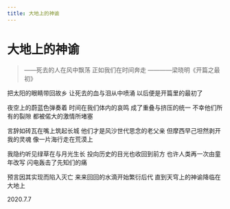 ```yaml
---
title: 大地上的神谕
---
```


<div style={{ textAlign: "center" }}>

# 大地上的神谕

<div style={{ whiteSpace: "pre-line"}}>

> ——死去的人在风中飘荡
> 正如我们在时间奔走
> ————梁晓明《开篇之最初》

把太阳的眼睛带回故乡
让死去的血与泪从中喷涌
以后便是开篇里的最初了

夜空上的蔚蓝色弹奏着
时间在我们体内的哀鸣
成了重叠与挤压的统一
不幸他们所有的裂隙
都被偌大的激情所堵塞

言辞如砖瓦在嘴上筑起长城
他们才是风沙世代思念的老父亲
但摩西早己坦然剥开我的灵魂
像一片海行走在荒漠上

我隐约听见绿草在与月光生长
投向历史的目光也收回到前方
也许人类再一次由童年改写
闪电轰击了先知们的痛

预言因其实现而陷入灭亡
来来回回的水滴开始繁衍后代
直到天穹上的神谕降临在大地上

2020.7.7

</div>
</div>
